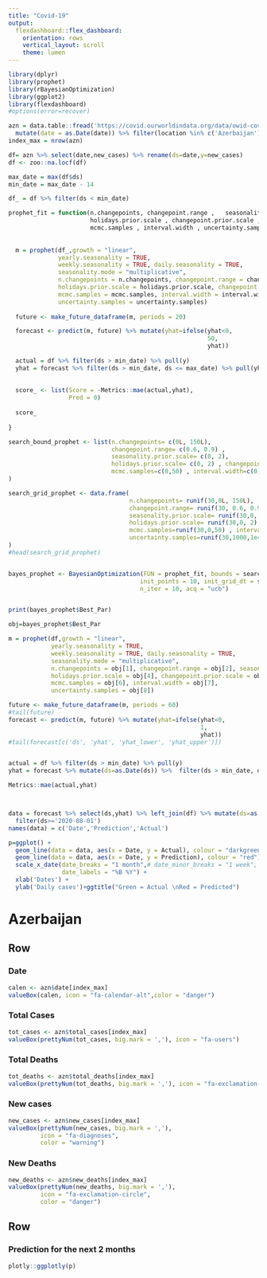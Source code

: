 ```yaml
---
title: "Covid-19"
output: 
  flexdashboard::flex_dashboard:
    orientation: rows
    vertical_layout: scroll
    theme: lumen
---
```



```r
library(dplyr)
library(prophet)
library(rBayesianOptimization)
library(ggplot2)
library(flexdashboard)
#options(error=recover)

azn = data.table::fread('https://covid.ourworldindata.org/data/owid-covid-data.csv') %>% 
  mutate(date = as.Date(date)) %>% filter(location %in% c('Azerbaijan'))
index_max = nrow(azn)

df= azn %>% select(date,new_cases) %>% rename(ds=date,y=new_cases)
df <- zoo::na.locf(df)

max_date = max(df$ds)
min_date = max_date - 14

df_ = df %>% filter(ds < min_date)

prophet_fit = function(n.changepoints, changepoint.range ,   seasonality.prior.scale, 
                       holidays.prior.scale , changepoint.prior.scale , 
                       mcmc.samples , interval.width , uncertainty.samples) {
  
  
  m = prophet(df_,growth = "linear", 
              yearly.seasonality = TRUE, 
              weekly.seasonality = TRUE, daily.seasonality = TRUE, 
              seasonality.mode = "multiplicative",
              n.changepoints = n.changepoints, changepoint.range = changepoint.range, seasonality.prior.scale = seasonality.prior.scale, 
              holidays.prior.scale = holidays.prior.scale, changepoint.prior.scale = changepoint.prior.scale, 
              mcmc.samples = mcmc.samples, interval.width = interval.width, 
              uncertainty.samples = uncertainty.samples)
  
  future <- make_future_dataframe(m, periods = 20)

  forecast <- predict(m, future) %>% mutate(yhat=ifelse(yhat<0,
                                                        50, 
                                                        yhat))
  
  actual = df %>% filter(ds > min_date) %>% pull(y)
  yhat = forecast %>% filter(ds > min_date, ds <= max_date) %>% pull(yhat)
  
  
  score_ <- list(Score = -Metrics::mae(actual,yhat),
                 Pred = 0)
  
  score_
  
}

search_bound_prophet <- list(n.changepoints= c(0L, 150L), 
                             changepoint.range= c(0.6, 0.9) , 
                             seasonality.prior.scale= c(0, 2), 
                             holidays.prior.scale= c(0, 2) , changepoint.prior.scale= c(0, 2) , 
                             mcmc.samples=c(0,50) , interval.width=c(0,1) , uncertainty.samples=c(1000,1e4)
)

search_grid_prophet <- data.frame(
                                  n.changepoints= runif(30,0L, 150L), 
                                  changepoint.range= runif(30, 0.6, 0.9) , 
                                  seasonality.prior.scale= runif(30,0, 2), 
                                  holidays.prior.scale= runif(30,0, 2) , changepoint.prior.scale= runif(30,0, 2) , 
                                  mcmc.samples=runif(30,0,50) , interval.width=runif(30,0,1) , 
                                  uncertainty.samples=runif(30,1000,1e4)
)
#head(search_grid_prophet)


bayes_prophet <- BayesianOptimization(FUN = prophet_fit, bounds = search_bound_prophet,
                                     init_points = 10, init_grid_dt = search_grid_prophet,
                                     n_iter = 10, acq = "ucb")


print(bayes_prophet$Best_Par)

obj=bayes_prophet$Best_Par

m = prophet(df,growth = "linear", 
            yearly.seasonality = TRUE, 
            weekly.seasonality = TRUE, daily.seasonality = TRUE, 
            seasonality.mode = "multiplicative",
            n.changepoints = obj[1], changepoint.range = obj[2], seasonality.prior.scale = obj[3], 
            holidays.prior.scale = obj[4], changepoint.prior.scale = obj[5], 
            mcmc.samples = obj[6], interval.width = obj[7], 
            uncertainty.samples = obj[8])

future <- make_future_dataframe(m, periods = 60)
#tail(future)
forecast <- predict(m, future) %>% mutate(yhat=ifelse(yhat<0,
                                                      1, 
                                                      yhat))
#tail(forecast[c('ds', 'yhat', 'yhat_lower', 'yhat_upper')])


actual = df %>% filter(ds > min_date) %>% pull(y)
yhat = forecast %>% mutate(ds=as.Date(ds)) %>%  filter(ds > min_date, ds <= max_date) %>% pull(yhat)

Metrics::mae(actual,yhat)



data = forecast %>% select(ds,yhat) %>% left_join(df) %>% mutate(ds=as.Date(ds)) %>% 
  filter(ds>='2020-08-01')
names(data) = c('Date','Prediction','Actual')

p=ggplot() + 
  geom_line(data = data, aes(x = Date, y = Actual), colour = "darkgreen") +
  geom_line(data = data, aes(x = Date, y = Prediction), colour = "red") +
  scale_x_date(date_breaks = "1 month",# date_minor_breaks = "1 week",
               date_labels = "%B %Y") +
  xlab('Dates') +
  ylab('Daily cases')+ggtitle("Green = Actual \nRed = Predicted")

```



Azerbaijan
=====================================  

Row {data-height=130}
-----------------------------------------------------------------------

### Date

```r
calen <- azn$date[index_max]
valueBox(calen, icon = "fa-calendar-alt",color = "danger")
```

### Total Cases

```r
tot_cases <- azn$total_cases[index_max]
valueBox(prettyNum(tot_cases, big.mark = ','), icon = "fa-users")
```

### Total Deaths

```r
tot_deaths <- azn$total_deaths[index_max]
valueBox(prettyNum(tot_deaths, big.mark = ','), icon = "fa-exclamation-triangle")
```

### New cases

```r
new_cases <- azn$new_cases[index_max]
valueBox(prettyNum(new_cases, big.mark = ','), 
         icon = "fa-diagnoses",
         color = "warning")
```

### New Deaths

```r
new_deaths <- azn$new_deaths[index_max]
valueBox(prettyNum(new_deaths, big.mark = ','), 
         icon = "fa-exclamation-circle",
         color = "danger")
```


Row {data-height=400}
-------------------------------------

### Prediction for the next 2 months

```r
plotly::ggplotly(p)
```
